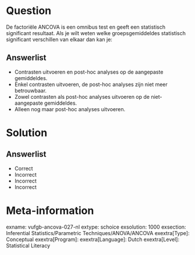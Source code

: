 Question
========

De factoriële ANCOVA is een omnibus test en geeft een statistisch significant resultaat. Als je wilt weten welke groepsgemiddeldes statistisch significant  verschillen van elkaar dan kan je:
  
Answerlist
----------
* Contrasten uitvoeren en post-hoc analyses op de aangepaste gemiddeldes.
* Enkel contrasten uitvoeren, de post-hoc analyses zijn niet meer betrouwbaar.
* Zowel contrasten als post-hoc analyses uitvoeren op de niet-aangepaste gemiddeldes.
* Alleen nog maar post-hoc analyses uitvoeren.

Solution
========

Answerlist
----------
* Correct
* Incorrect
* Incorrect
* Incorrect

Meta-information
================
exname: vufgb-ancova-027-nl
extype: schoice
exsolution: 1000
exsection: Inferential Statistics/Parametric Techniques/ANOVA/ANCOVA
exextra[Type]: Conceptual
exextra[Program]: 
exextra[Language]: Dutch
exextra[Level]: Statistical Literacy
